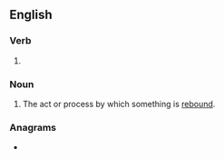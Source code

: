 ==English==

===Verb===
{{head|en|present participle}}

# {{present participle of|rebind|lang=en|nocat=1}}

===Noun===
{{en-noun}}

# The act or process by which something is [[rebind|rebound]].

===Anagrams===
* {{l|en|debrining}}
